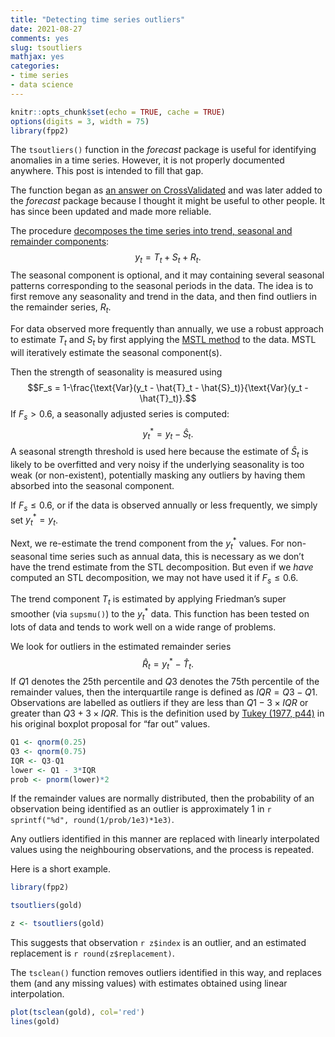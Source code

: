 ```yaml
---
title: "Detecting time series outliers"
date: 2021-08-27
comments: yes
slug: tsoutliers
mathjax: yes
categories:
- time series
- data science
---
```


```r
knitr::opts_chunk$set(echo = TRUE, cache = TRUE)
options(digits = 3, width = 75)
library(fpp2)
```

The `tsoutliers()` function in the *forecast* package is useful for identifying anomalies in a time series. However, it is not properly documented anywhere. This post is intended to fill that gap.

The function began as [an answer on CrossValidated](https://stats.stackexchange.com/a/1153/159) and was later added to the *forecast* package because I thought it might be useful to other people. It has since been updated and made more reliable.

The procedure [decomposes the time series into trend, seasonal and remainder components](https://otexts.com/fpp2/components.html):
$$y_t = T_t + S_t + R_t.$$
The seasonal component is optional, and it may containing several seasonal patterns corresponding to the seasonal periods in the data. The idea is to first remove any seasonality and trend in the data, and then find outliers in the remainder series, $R_t$. 

For data observed more frequently than annually, we use a robust approach to estimate $T_t$ and $S_t$ by first applying the [MSTL method](https://robjhyndman.com/publications/mstl/) to the data. MSTL will iteratively estimate the seasonal component(s).

Then the strength of seasonality is measured using
$$F_s = 1-\frac{\text{Var}(y_t - \hat{T}_t - \hat{S}_t)}{\text{Var}(y_t - \hat{T}_t)}.$$
If $F_s>0.6$, a seasonally adjusted series is computed:
$$y_t^* = y_t - \hat{S}_t.$$
A seasonal strength threshold is used here because the estimate of $\hat{S}_t$ is likely to be overfitted and very noisy if the underlying seasonality is too weak (or non-existent), potentially masking any outliers by having them absorbed into the seasonal component. 

If $F_s \le 0.6$, or if the data is observed annually or less frequently, we simply set $y_t^*=y_t$.

Next, we re-estimate the trend component from the $y_t^*$ values. For non-seasonal time series such as annual data, this is necessary as we don't have the trend estimate from the STL decomposition. But even if we *have* computed an STL decomposition, we may not have used it if $F_s \le 0.6$. 

The trend component $T_t$ is estimated by applying Friedman's super smoother (via `supsmu()`) to the $y_t^*$ data. This function has been tested on lots of data and tends to work well on a wide range of problems.

We look for outliers in the estimated remainder series
$$\hat{R}_t = y^*_t - \hat{T}_t.$$
If $Q1$ denotes the 25th percentile and $Q3$ denotes the 75th percentile of the remainder values, then the interquartile range is defined as $IQR = Q3-Q1$. Observations are labelled as outliers if they are less than $Q1 - 3\times IQR$ or greater than $Q3 + 3\times IQR$. This is the definition used by [Tukey (1977, p44)](http://buy.geni.us/Proxy.ashx?TSID=140570&GR_URL=http%3A%2F%2Fwww.amazon.com%2Fdp%2F0134995457
) in his original boxplot proposal for "far out" values.

```r
Q1 <- qnorm(0.25)
Q3 <- qnorm(0.75)
IQR <- Q3-Q1
lower <- Q1 - 3*IQR
prob <- pnorm(lower)*2
```

If the remainder values are normally distributed, then the probability of an observation being identified as an outlier is approximately 1 in `r sprintf("%d", round(1/prob/1e3)*1e3)`.

Any outliers identified in this manner are replaced with linearly interpolated values using the neighbouring observations, and the process is repeated.

Here is a short example.


```r
library(fpp2)
```

```r
tsoutliers(gold)
```

```r
z <- tsoutliers(gold)
```

This suggests that observation `r z$index` is an outlier, and an estimated replacement is `r round(z$replacement)`.


The `tsclean()` function removes outliers identified in this way, and replaces them (and any missing values) with estimates obtained using linear interpolation.

```r
plot(tsclean(gold), col='red')
lines(gold)
```



